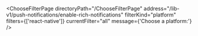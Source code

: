 

<ChooseFilterPage
  directoryPath="/ChooseFilterPage"
  address="/lib-v1/push-notifications/enable-rich-notifications"
  filterKind="platform"
  filters={['react-native']}
  currentFilter="all"
  message={'Choose a platform:'}
/>
